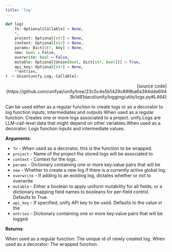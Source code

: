 ```yaml
---
title: 'log'
---
```


```python
def log(
    fn: Optional[Callable] = None,
    *,
    project: Optional[str] = None,
    context: Optional[str] = None,
    params: Dict[str, Any] = None,
    new: bool = False,
    overwrite: bool = False,
    mutable: Optional[Union[bool, Dict[str, bool]]] = True,
    api_key: Optional[str] = None,
    **entries,
) -> Union[unify.Log, Callable]:
```

<p align="right">[source code](https://github.com/unifyai/unify/tree/23c5c4e5b1429c899ba6a394dde6943b1d81dacd/unify/logging/utils/logs.py#L464)</p>

Can be used either as a regular function to create logs or as a decorator to log function inputs, intermediates and outputs.When used as a regular function:
Creates one or more logs associated to a project. unify.Logs are LLM-call-level data
that might depend on other variables.When used as a decorator:
Logs function inputs and intermediate values.

**Arguments**:

- `fn` - When used as a decorator, this is the function to be wrapped.
- `project` - Name of the project the stored logs will be associated to.
- `context` - Context for the logs.
- `params` - Dictionary containing one or more key:value pairs that will be
- `new` - Whether to create a new log if there is a currently active global log.
- `overwrite` - If adding to an existing log, dictates whether or not to overwrite
- `mutable` - Either a boolean to apply uniform mutability for all fields, or a dictionary mapping field names to booleans for per-field control. Defaults to True.
- `api_key` - If specified, unify API key to be used. Defaults to the value in the
- `entries` - Dictionary containing one or more key:value pairs that will be logged



**Returns**:

When used as a regular function: The unique id of newly created log.
When used as a decorator: The wrapped function.